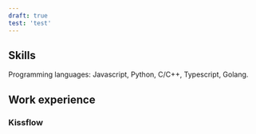 ```yaml
---
draft: true
test: 'test'
---
```


## Skills

Programming languages: Javascript, Python, C/C++, Typescript, Golang.

## Work experience

### Kissflow
